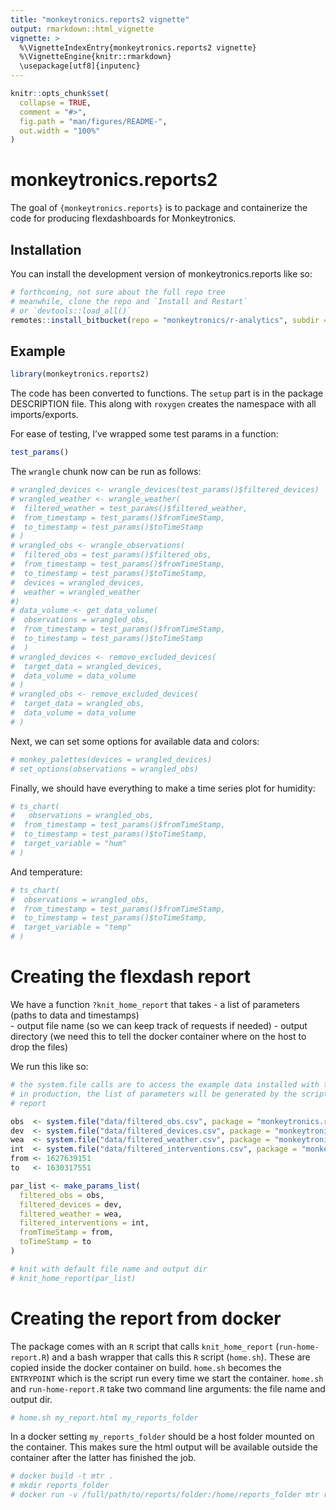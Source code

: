 ---
title: "monkeytronics.reports2 vignette"
output: rmarkdown::html_vignette
vignette: >
  %\VignetteIndexEntry{monkeytronics.reports2 vignette}
  %\VignetteEngine{knitr::rmarkdown}
  \usepackage[utf8]{inputenc}
---


```{r, include = FALSE}
knitr::opts_chunk$set(
  collapse = TRUE,
  comment = "#>",
  fig.path = "man/figures/README-",
  out.width = "100%"
)
```

# monkeytronics.reports2

<!-- badges: start -->
<!-- badges: end -->

The goal of `{monkeytronics.reports}` is to package and containerize the code for producing
flexdashboards for Monkeytronics.

## Installation

You can install the development version of monkeytronics.reports like so:

```{r, eval = FALSE}
# forthcoming, not sure about the full repo tree
# meanwhile, clone the repo and `Install and Restart`
# or `devtools::load_all()`
remotes::install_bitbucket(repo = "monkeytronics/r-analytics", subdir = "monkeytronics.reports")
```

## Example

```{r}
library(monkeytronics.reports2)
```

The code has been converted to functions. The `setup` part is in the package DESCRIPTION file. 
This along with `roxygen` creates the namespace with all imports/exports.

For ease of testing, I've wrapped some test params in a function:

```{r}
test_params()
```

The `wrangle` chunk now can be run as follows:

```{r}
# wrangled_devices <- wrangle_devices(test_params()$filtered_devices)
# wrangled_weather <- wrangle_weather(
#  filtered_weather = test_params()$filtered_weather,
#  from_timestamp = test_params()$fromTimeStamp,
#  to_timestamp = test_params()$toTimeStamp
# )
# wrangled_obs <- wrangle_observations(
#  filtered_obs = test_params()$filtered_obs,
#  from_timestamp = test_params()$fromTimeStamp,
#  to_timestamp = test_params()$toTimeStamp,
#  devices = wrangled_devices,
#  weather = wrangled_weather
#)
# data_volume <- get_data_volume(
#  observations = wrangled_obs,
#  from_timestamp = test_params()$fromTimeStamp,
#  to_timestamp = test_params()$toTimeStamp
#  )
# wrangled_devices <- remove_excluded_devices(
#  target_data = wrangled_devices,
#  data_volume = data_volume
# )
# wrangled_obs <- remove_excluded_devices(
#  target_data = wrangled_obs,
#  data_volume = data_volume
# )
```

Next, we can set some options for available data and colors:

```{r}
# monkey_palettes(devices = wrangled_devices)
# set_options(observations = wrangled_obs)
```

Finally, we should have everything to make a time series plot for humidity:

```{r}
# ts_chart(
#   observations = wrangled_obs,
#  from_timestamp = test_params()$fromTimeStamp,
#  to_timestamp = test_params()$toTimeStamp,
#  target_variable = "hum"
# )
```

And temperature:

```{r}
# ts_chart(
#  observations = wrangled_obs,
#  from_timestamp = test_params()$fromTimeStamp,
#  to_timestamp = test_params()$toTimeStamp,
#  target_variable = "temp"
# )
```

# Creating the flexdash report

We have a function `?knit_home_report` that takes 
    - a list of parameters (paths to data and timestamps)  
    - output file name (so we can keep track of requests if needed)
    - output directory (we need this to tell the docker container where on the host to drop the files)

We run this like so:

```{r, eval = FALSE}
# the system.file calls are to access the example data installed with the package
# in production, the list of parameters will be generated by the script calling this
# report

obs  <- system.file("data/filtered_obs.csv", package = "monkeytronics.reports")
dev  <- system.file("data/filtered_devices.csv", package = "monkeytronics.reports")
wea  <- system.file("data/filtered_weather.csv", package = "monkeytronics.reports")
int  <- system.file("data/filtered_interventions.csv", package = "monkeytronics.reports")
from <- 1627639151
to   <- 1630317551

par_list <- make_params_list(
  filtered_obs = obs,
  filtered_devices = dev,
  filtered_weather = wea,
  filtered_interventions = int,
  fromTimeStamp = from,
  toTimeStamp = to
)

# knit with default file name and output dir
# knit_home_report(par_list)
```

# Creating the report from docker

The package comes with an `R` script that calls `knit_home_report` (`run-home-report.R`)
and a bash wrapper that calls this `R` script (`home.sh`). These are copied inside the
docker container on build. `home.sh` becomes the `ENTRYPOINT` which is the script run
every time we start the container. `home.sh` and `run-home-report.R` take two command line
arguments: the file name and output dir. 

```{bash, eval = FALSE}
# home.sh my_report.html my_reports_folder
```

In a docker setting `my_reports_folder` should be a host folder mounted on the container. 
This makes sure the html output will be available outside the container after the latter 
has finished the job.

```{bash, eval = FALSE}
# docker build -t mtr .
# mkdir reports_folder
# docker run -v /full/path/to/reports/folder:/home/reports_folder mtr report.html /home/report_folder
```


